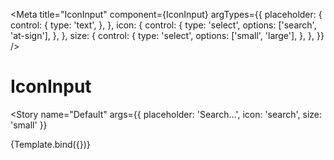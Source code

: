 
<Meta
  title="IconInput"
  component={IconInput}
  argTypes={{
    placeholder: {
      control: {
        type: 'text',
      },
    },
    icon: {
      control: {
        type: 'select',
        options: ['search', 'at-sign'],
      },
    },
    size: {
      control: {
        type: 'select',
        options: ['small', 'large'],
      },
    },
  }}
/>


# IconInput

<Story
  name="Default"
  args={{ placeholder: 'Search…', icon: 'search', size: 'small' }}
>
  {Template.bind({})}
</Story>
